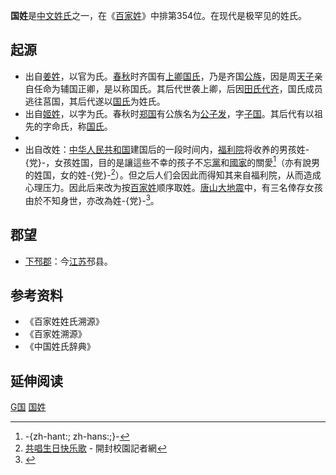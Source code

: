 {{主條目消歧義|本條目是[[中文姓氏|中文姓氏]]之一，在《[[百家姓|百家姓]]》中排第354位的'''國姓'''。關於本條目的其他意義，請點選[[國姓_(消歧義)|國姓 (消歧義)]]。}}
{{姓氏
|姓氏=国
|繁體=國
|簡體=国
|拼音=Guó
|中国大陆=Guo
|南京官话=Guä<sup>5</sup>
|台湾=Kuo
|台湾台語=Kok
|香港=Kwok
|澳门=Kuok
|新加坡=
|马来西亚=
|越南=Quốc
|韩国=
|反切=古或切；古音：guek
|同音字=
|堂号=
|郡望=[[下邳郡|下邳郡]]
}}

'''国姓'''是[[中文姓氏|中文姓氏]]之一，在《[[百家姓|百家姓]]》中排第354位。在现代是极罕见的姓氏。

== 起源 ==
*出自[[姜姓|姜姓]]，以官为氏。[[春秋时期|春秋]]时齐国有[[上卿|上卿]][[国氏_(齐国)|国氏]]，乃是齐国[[公族|公族]]，因是周[[天子|天子]]亲自任命为辅国正卿，是以称国氏。其后代世袭上卿，后因[[田氏代齐|田氏代齐]]，国氏成员逃往莒国，其后代遂以[[國氏_(齊國)|国氏]]为姓氏。
*出自[[姬姓|姬姓]]，以字为氏。春秋时[[郑国|郑国]]有公族名为[[公子发|公子发]]，字[[子国_(郑国)|子国]]。其后代有以祖先的字命氏，称[[國氏_(鄭國)|国氏]]。
*{{fact|出自[[国泰_(清朝)|国泰]]，满族人，姓富察氏，曾任山东巡抚。后被人诬陷遇难，诛九族，因此后人逃难改姓为“鬼（gui）”，最后又改回姓“国”。现在[[辽宁|辽宁]][[建平县|建平]]、[[北京|北京]][[延庆区|延庆]]、[[张家口|张家口]]、[[內蒙古|內蒙古]][[包头|包头]]的后人皆以“国”为姓氏。}}
*出自改姓：[[中华人民共和国|中华人民共和国]]建国后的一段时间内，[[福利院|福利院]]将收养的男孩姓-{党}-，女孩姓国，目的是讓這些不幸的孩子不忘[[中国共产党|黨]]和[[中华人民共和国|國家]]的關愛<ref>-{zh-hant:{{cite news
|publisher = [[中國評論通訊社|中國評論通訊社]]
|date = 2007年10月2日
|title = 全國96萬人取名建國　40萬人叫國慶
|url = http://www.chinareviewnews.com/doc/1004/6/1/3/100461321.html
|accessdate = 2014年1月27日
|archive-date = 2015年9月23日
|archive-url = https://web.archive.org/web/20150923203100/http://www.chinareviewnews.com/doc/1004/6/1/3/100461321.html
|dead-url = no
}}; zh-hans:{{cite news
|publisher = [[中國評論通訊社|中國評論通訊社]]
|date = 2007年10月2日
|title = 全国96万人取名建国　40万人叫国庆
|url = http://www.zhgpl.com/crn-webapp/doc/docDetailCNML.jsp?docid=100461321
|accessdate = 2014年1月27日
|archive-date = 2016年3月4日
|archive-url = https://web.archive.org/web/20160304100420/http://www.zhgpl.com/crn-webapp/doc/docDetailCNML.jsp?docid=100461321
|dead-url = yes
}};}-</ref>（亦有說男的姓国，女的姓-{党}-<ref>[http://xiaojizhe.kf.cn/show.php?id=2147 共唱生日快乐歌] {{Webarchive|url=https://archive.is/20130424180921/http://xiaojizhe.kf.cn/show.php?id=2147 |date=2013-04-24 }} - 開封校園記者網</ref>）。但之后人们会因此而得知其来自福利院，从而造成心理压力。因此后来改为按[[百家姓|百家姓]]顺序取姓。[[唐山大地震|唐山大地震]]中，有三名倖存女孩由於不知身世，亦改為姓-{党}-<ref>{{Cite web |url=http://news.sohu.com/s2006/tangshandadizhen5/ |title=-{党}-姓孤儿三姐妹 |accessdate=2014-01-27 |archive-date=2014-02-02 |archive-url=https://web.archive.org/web/20140202135202/http://news.sohu.com/s2006/tangshandadizhen5/ |dead-url=no }}</ref>。

== 郡望 ==
*[[下邳郡|下邳郡]]：今[[江苏|江苏]]邳县。

== 参考资料 ==
{{Reflist|2}}
*《百家姓姓氏溯源》
*《百家姓溯源》
*《中国姓氏辞典》

== 延伸阅读 ==
{{Wikisource further reading}}

[[Category:罕見或停用漢姓|G国]]
[[Category:国姓|]]